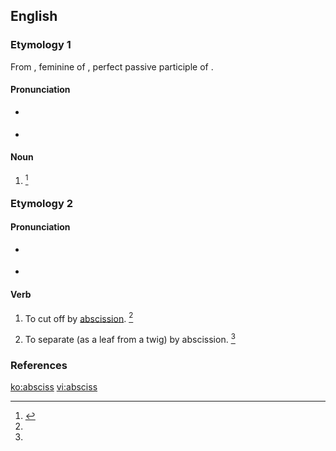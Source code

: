 ==English==

===Etymology 1===
From {{etyl|la|en}} {{term|abscissa|lang=la}}, feminine of {{term|abscissus|lang=la}}, perfect passive participle of {{m|la|abscindō||cut asunder}}.

====Pronunciation====
* {{a|RP}} {{IPA|/ˈæb.sɪs/|lang=en}}
* {{a|US}} {{IPA|/ˈæb.sɪs/|lang=en}}

====Noun====
{{en-noun|es}}

# {{alternate form of |abscissa|lang=en}}{{defdate|First attested in the late 17<sup>th</sup> century.}}<ref name=SOED>{{R:SOED5|page=8}}</ref>

===Etymology 2===
{{back-form|abscission|lang=en}}

====Pronunciation====
* {{a|RP}} {{IPA|/əbˈsɪs/|lang=en}}
* {{a|US}} {{IPA|/æbˈsɪs/|lang=en}}
{{rfap|UK|UK|lang=en}}

====Verb====
{{en-verb|es}}

# {{context|transitive|lang=en}} To cut off by [[abscission]]. {{defdate|First attested in the mid 19<sup>th</sup> century.}}<ref name=SOED/>
# {{context|intransitive|lang=en}} To separate (as a leaf from a twig) by abscission. {{defdate|First attested in the mid 19<sup>th</sup> century.}}<ref name=SOED/>

===References===
<references/>

[[ko:absciss]]
[[vi:absciss]]